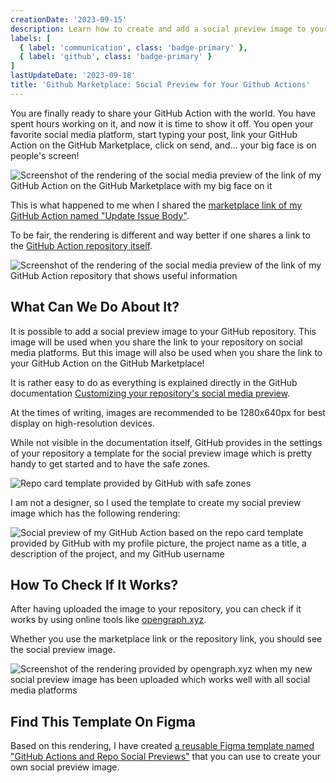 ```yaml
---
creationDate: '2023-09-15'
description: Learn how to create and add a social preview image to your GitHub repository to have a better rendering when sharing on social media platforms the link of your GitHub Actions on the GitHub Marketplace.'
labels: [
  { label: 'communication', class: 'badge-primary' },
  { label: 'github', class: 'badge-primary' }
]
lastUpdateDate: '2023-09-18'
title: 'Github Marketplace: Social Preview for Your Github Actions'
---
```


<p class="lead">You are finally ready to share your GitHub Action with the world. You have spent hours working on it, and now it is time to show it off. You open your favorite social media platform, start typing your post, link your GitHub Action on the GitHub Marketplace, click on send, and... your big face is on people's screen!</p>

<img src="/images/github-marketplace-social-preview-for-your-github-actions-1.png" alt="Screenshot of the rendering of the social media preview of the link of my GitHub Action on the GitHub Marketplace with my big face on it" />

This is what happened to me when I shared the <a href="https://github.com/marketplace/actions/update-issue-body" target="_blank" rel="noopener">marketplace link of my GitHub Action named "Update Issue Body"</a>.

To be fair, the rendering is different and way better if one shares a link to the <a href="https://github.com/julien-deramond/update-issue-body" target="_blank" rel="noopener">GitHub Action repository itself</a>.

<img src="/images/github-marketplace-social-preview-for-your-github-actions-2.png" alt="Screenshot of the rendering of the social media preview of the link of my GitHub Action repository that shows useful information" />

## What Can We Do About It?

It is possible to add a social preview image to your GitHub repository. This image will be used when you share the link to your repository on social media platforms. But this image will also be used when you share the link to your GitHub Action on the GitHub Marketplace!

It is rather easy to do as everything is explained directly in the GitHub documentation <a href="https://docs.github.com/en/repositories/managing-your-repositorys-settings-and-features/customizing-your-repository/customizing-your-repositorys-social-media-preview" target="_blank" rel="noopener">Customizing your repository's social media preview</a>.

At the times of writing, images are recommended to be 1280x640px for best display on high-resolution devices.

While not visible in the documentation itself, GitHub provides in the settings of your repository a template for the social preview image which is pretty handy to get started and to have the safe zones.

<img src="/images/github-marketplace-social-preview-for-your-github-actions-3.png" alt="Repo card template provided by GitHub with safe zones" />

I am not a designer, so I used the template to create my social preview image which has the following rendering:

<img src="/images/github-marketplace-social-preview-for-your-github-actions-4.png" alt="Social preview of my GitHub Action based on the repo card template provided by GitHub with my profile picture, the project name as a title, a description of the project, and my GitHub username" class="border" />

## How To Check If It Works?

After having uploaded the image to your repository, you can check if it works by using online tools like <a href="https://www.opengraph.xyz/" target="_blank" rel="noopener">opengraph.xyz</a>.

Whether you use the marketplace link or the repository link, you should see the social preview image.

<img src="/images/github-marketplace-social-preview-for-your-github-actions-5.png" alt="Screenshot of the rendering provided by opengraph.xyz when my new social preview image has been uploaded which works well with all social media platforms" class="border" />

## Find This Template On Figma

Based on this rendering, I have created <a href="https://www.figma.com/community/file/1285681647987701740" target="_blank" rel="noopener">a reusable Figma template named "GitHub Actions and Repo Social Previews"</a> that you can use to create your own social preview image.

